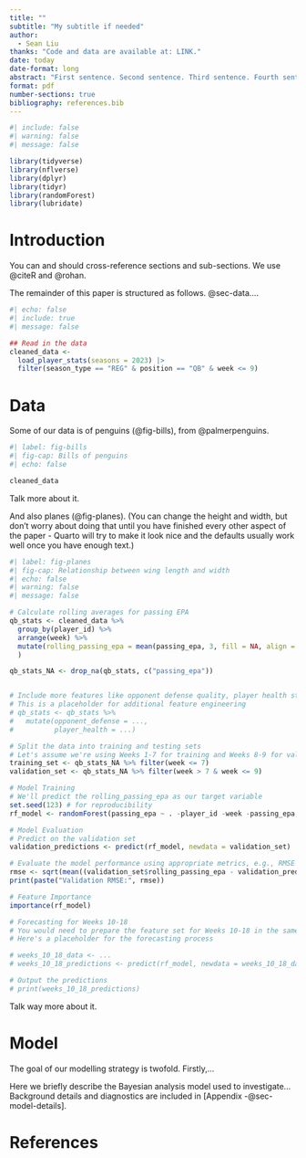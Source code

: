 ```yaml
---
title: ""
subtitle: "My subtitle if needed"
author: 
  - Sean Liu
thanks: "Code and data are available at: LINK."
date: today
date-format: long
abstract: "First sentence. Second sentence. Third sentence. Fourth sentence."
format: pdf
number-sections: true
bibliography: references.bib
---
```


```r
#| include: false
#| warning: false
#| message: false

library(tidyverse)
library(nflverse)
library(dplyr)
library(tidyr)
library(randomForest)
library(lubridate)
```


# Introduction

You can and should cross-reference sections and sub-sections. We use @citeR and @rohan.

The remainder of this paper is structured as follows. @sec-data....
```r
#| echo: false
#| include: true
#| message: false

## Read in the data
cleaned_data <-
  load_player_stats(seasons = 2023) |> 
  filter(season_type == "REG" & position == "QB" & week <= 9)

```



# Data {#sec-data}

Some of our data is of penguins (@fig-bills), from @palmerpenguins.

```r
#| label: fig-bills
#| fig-cap: Bills of penguins
#| echo: false

cleaned_data

```

Talk more about it.

And also planes (@fig-planes). (You can change the height and width, but don't worry about doing that until you have finished every other aspect of the paper - Quarto will try to make it look nice and the defaults usually work well once you have enough text.)

```r
#| label: fig-planes
#| fig-cap: Relationship between wing length and width
#| echo: false
#| warning: false
#| message: false

# Calculate rolling averages for passing EPA
qb_stats <- cleaned_data %>%
  group_by(player_id) %>%
  arrange(week) %>%
  mutate(rolling_passing_epa = mean(passing_epa, 3, fill = NA, align = 'right')
  )

qb_stats_NA <- drop_na(qb_stats, c("passing_epa"))


# Include more features like opponent defense quality, player health status, etc.
# This is a placeholder for additional feature engineering
# qb_stats <- qb_stats %>%
#   mutate(opponent_defense = ...,
#          player_health = ...)

# Split the data into training and testing sets
# Let's assume we're using Weeks 1-7 for training and Weeks 8-9 for validation
training_set <- qb_stats_NA %>% filter(week <= 7)
validation_set <- qb_stats_NA %>% filter(week > 7 & week <= 9)

# Model Training
# We'll predict the rolling_passing_epa as our target variable
set.seed(123) # for reproducibility
rf_model <- randomForest(passing_epa ~ . -player_id -week -passing_epa, data = training_set, importance = TRUE, ntree = 500)

# Model Evaluation
# Predict on the validation set
validation_predictions <- predict(rf_model, newdata = validation_set)

# Evaluate the model performance using appropriate metrics, e.g., RMSE
rmse <- sqrt(mean((validation_set$rolling_passing_epa - validation_predictions)^2))
print(paste("Validation RMSE:", rmse))

# Feature Importance
importance(rf_model)

# Forecasting for Weeks 10-18
# You would need to prepare the feature set for Weeks 10-18 in the same way as the training set
# Here's a placeholder for the forecasting process

# weeks_10_18_data <- ...
# weeks_10_18_predictions <- predict(rf_model, newdata = weeks_10_18_data)

# Output the predictions
# print(weeks_10_18_predictions)
```

Talk way more about it. 



# Model

The goal of our modelling strategy is twofold. Firstly,...

Here we briefly describe the Bayesian analysis model used to investigate... Background details and diagnostics are included in [Appendix -@sec-model-details].





\newpage


# References


